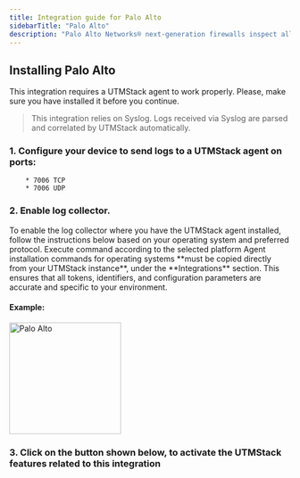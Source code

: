 ```yaml
---
title: Integration guide for Palo Alto
sidebarTitle: "Palo Alto"
description: "Palo Alto Networks® next-generation firewalls inspect all traffic (including applications, threats, and content), and tie that traffic to the user, regardless of location or device type. The user, application, and content—the elements that run your business—become integral components of your enterprise security policy. This allows you to align security with your business policies, as well as write rules that are easy to understand and maintain."
---
```


## Installing Palo Alto

<Warning>
   This integration requires a UTMStack agent to work properly. Please, make sure you have installed it before you continue.
</Warning>

> This integration relies on Syslog. Logs received via Syslog are parsed and correlated by UTMStack automatically.


### 1. Configure your device to send logs to a UTMStack agent on ports:
        * 7006 TCP
        * 7006 UDP

### 2. Enable log collector.

<Note>
    To enable the log collector where you have the UTMStack agent installed, follow the instructions below based on your operating system and preferred protocol.
</Note>

<Tip>
    Execute command according to the selected platform
</Tip>

<Warning>
    Agent installation commands for operating systems **must be copied directly from your UTMStack instance**, under the **Integrations** section.  
    This ensures that all tokens, identifiers, and configuration parameters are accurate and specific to your environment.
</Warning>

#### Example:

<img
  height="200"
  className="block rounded-xl"
  src="/images/integrations/paloalto/step2.png"
  alt="Palo Alto"
/>

### 3. Click on the button shown below, to activate the UTMStack features related to this integration
